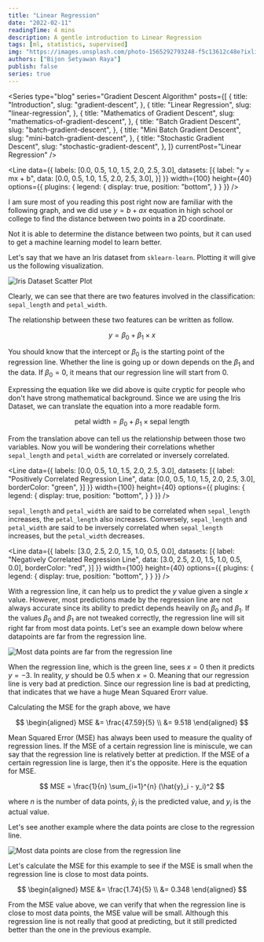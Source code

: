 ```yaml
---
title: "Linear Regression"
date: "2022-02-11"
readingTime: 4 mins
description: A gentle introduction to Linear Regression
tags: [ml, statistics, supervised]
img: "https://images.unsplash.com/photo-1565292793248-f5c13612c48e?ixlib=rb-4.0.3&ixid=MnwxMjA3fDB8MHxzZWFyY2h8MXx8cmVncmVzc2lvbnxlbnwwfHwwfHw%3D&auto=format&fit=crop&w=900&q=60"
authors: ["Bijon Setyawan Raya"]
publish: false
series: true
---
```


<Series
  type="blog"
  series="Gradient Descent Algorithm"
  posts={[
    {
      title: "Introduction",
      slug: "gradient-descent",
    },
    {
      title: "Linear Regression",
      slug: "linear-regression",
    },
    {
      title: "Mathematics of Gradient Descent",
      slug: "mathematics-of-gradient-descent",
    },
    {
      title: "Batch Gradient Descent",
      slug: "batch-gradient-descent",
    },
    {
      title: "Mini Batch Gradient Descent",
      slug: "mini-batch-gradient-descent",
    },
    {
      title: "Stochastic Gradient Descent",
      slug: "stochastic-gradient-descent",
    },
  ]}
  currentPost="Linear Regression"
/>

<Line 
  data={{
    labels: [0.0, 0.5, 1.0, 1.5, 2.0, 2.5, 3.0],
    datasets: [{
      label: "y = mx + b",
      data: [0.0, 0.5, 1.0, 1.5, 2.0, 2.5, 3.0],
    }]
  }} 
  width={100} 
  height={40} 
  options={{ 
    plugins: {
      legend: {
        display: true,
        position: "bottom",
      }
    }
  }} 
/>

I am sure most of you reading this post right now are familiar with the following graph,
and we did use $y = b + ax$ equation in high school or college to find the distance between two points in a 2D coordinate.

Not it is able to determine the distance between two points, but it can used to get a machine learning model to learn better.

Let's say that we have an Iris dataset from `sklearn-learn`. Plotting it will give us the following visualization.

![Iris Dataset Scatter Plot](/images/posts/linear-regression/iris_scatter.png "Iris Dataset Scatter Plot")

Clearly, we can see that there are two features involved in the classification: `sepal_length` and `petal_width`.

The relationship between these two features can be written as follow.

$$
    y = \beta_0 + \beta_1 \times x
$$

You should know that the intercept or $\beta_0$ is the starting point of the regression line.
Whether the line is going up or down depends on the $\beta_1$ and the data.
If $\beta_0 = 0$, it means that our regression line will start from $0$.

Expressing the equation like we did above is quite cryptic for people who don't have strong mathematical background.
Since we are using the Iris Dataset, we can translate the equation into a more readable form.

$$
    \text{petal width} = \beta_0 + \beta_1 \times \text{sepal length}
$$

From the translation above can tell us the relationship between those two variables.
Now you will be wondering their correlations whether `sepal_length` and `petal_width` are correlated or inversely correlated.

<Line 
  data={{
    labels: [0.0, 0.5, 1.0, 1.5, 2.0, 2.5, 3.0],
    datasets: [{
      label: "Positively Correlated Regression Line",
      data: [0.0, 0.5, 1.0, 1.5, 2.0, 2.5, 3.0],
      borderColor: "green",
    }]
  }} 
  width={100} 
  height={40} 
  options={{ 
    plugins: {
      legend: {
        display: true,
        position: "bottom",
      }
    }
  }} 
/>

`sepal_length` and `petal_width` are said to be correlated when `sepal_length` increases, the `petal_length` also increases.
Conversely, `sepal_length` and `petal_width` are said to be inversely correlated when `sepal_length` increases, but the `petal_width` decreases.

<Line 
  data={{
    labels: [3.0, 2.5, 2.0, 1.5, 1.0, 0.5, 0.0],
    datasets: [{
      label: "Negatively Correlated Regression Line",
      data: [3.0, 2.5, 2.0, 1.5, 1.0, 0.5, 0.0],
      borderColor: "red",
    }]
  }} 
  width={100} 
  height={40} 
  options={{ 
    plugins: {
      legend: {
        display: true,
        position: "bottom",
      }
    }
  }} 
/>

With a regression line, it can help us to predict the $y$ value given a single $x$ value.
However, most predictions made by the regression line are not always accurate
since its ability to predict depends heavily on $\beta_0$ and $\beta_1$.
If the values $\beta_0$ and $\beta_1$ are not tweaked correctly, the regression line will sit right far from most data points.
Let's see an example down below where datapoints are far from the regression line.

![Most data points are far from the regression line](/images/posts/linear-regression/far.png "Most data points are far from the regression line")

When the regression line, which is the green line, sees $x = 0$ then it predicts $y = -3$.
In reality, $y$ should be $0.5$ when $x = 0$. Meaning that our regression line is very bad at prediction.
Since our regression line is bad at predicting, that indicates that we have a huge Mean Squared Erorr value.

Calculating the MSE for the graph above, we have

$$
    \begin{aligned}
        MSE &= \frac{47.59}{5} \\
        &= 9.518
    \end{aligned}
$$

Mean Squared Error (MSE) has always been used to measure the quality of regression lines.
If the MSE of a certain regression line is miniscule, we can say that the regression line is relatively better at prediction.
If the MSE of a certain regression line is large, then it's the opposite. Here is the equation for MSE.

$$
MSE = \frac{1}{n} \sum_{i=1}^{n} (\hat{y}_i - y_i)^2
$$

where $n$ is the number of data points, $\hat{y}_i$ is the predicted value, and $y_i$ is the actual value.

Let's see another example where the data points are close to the regression line.

![Most data points are close from the regression line](/images/posts/linear-regression/close.png "Most data points are close from the regression line")

Let's calculate the MSE for this example to see if the MSE is small when the regression line is close to most data points.

$$
    \begin{aligned}
        MSE &= \frac{1.74}{5} \\
        &= 0.348
    \end{aligned}
$$

From the MSE value above, we can verify that when the regression line is close to most data points, the MSE value will be small.
Although this regression line is not really that good at predicting, but it still predicted better than the one in the previous example.
